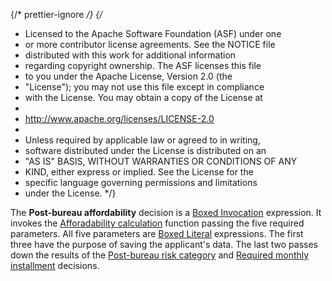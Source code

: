 {/* prettier-ignore */}
{/*

- Licensed to the Apache Software Foundation (ASF) under one
- or more contributor license agreements. See the NOTICE file
- distributed with this work for additional information
- regarding copyright ownership. The ASF licenses this file
- to you under the Apache License, Version 2.0 (the
- "License"); you may not use this file except in compliance
- with the License. You may obtain a copy of the License at
-
- http://www.apache.org/licenses/LICENSE-2.0
-
- Unless required by applicable law or agreed to in writing,
- software distributed under the License is distributed on an
- "AS IS" BASIS, WITHOUT WARRANTIES OR CONDITIONS OF ANY
- KIND, either express or implied. See the License for the
- specific language governing permissions and limitations
- under the License.
  \*/}


<Meta
  title="Use cases/Loan Originations/Routing Decision Service/Post Bureau Affordability"
  of={PostBureauAffordability}
/>

The **Post-bureau affordability** decision is a
[Boxed Invocation](/docs/boxed-expressions-invocation--overview) expression.
It invokes the [Afforadability calculation](/docs/use-cases-loan-originations-functions-affordability-calculation--overview)
function passing the five required parameters. All five parameters are
[Boxed Literal](/docs/boxed-expressions-literal--overview) expressions. The first three have the purpose
of saving the applicant's data. The last two passes down the results of the
[Post-bureau risk category](/docs/use-cases-loan-originations-routing-decision-service-post-bureau-risk-category--overview)
and [Required monthly installment](/docs/use-cases-loan-originations-required-monthly-installment--overview)
decisions.

<Story of={PostBureauAffordability.Expression} />
